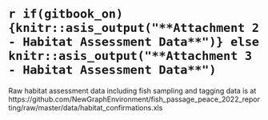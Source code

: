 

#  `r if(gitbook_on){knitr::asis_output("**Attachment 2 - Habitat Assessment Data**")} else knitr::asis_output("**Attachment 3 - Habitat Assessment Data**")` {-}

Raw habitat assessment data including fish sampling and tagging data is at https://github.com/NewGraphEnvironment/fish_passage_peace_2022_reporting/raw/master/data/habitat_confirmations.xls

